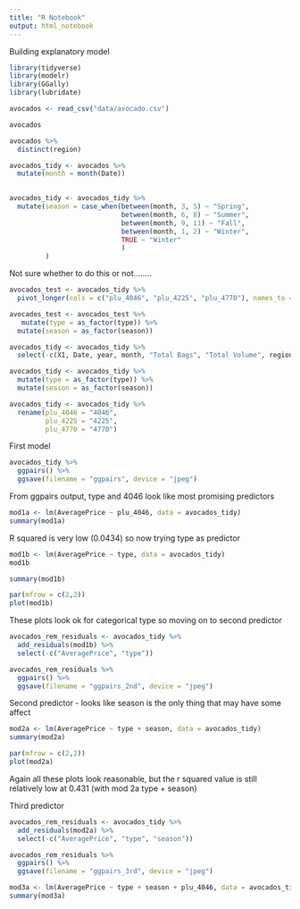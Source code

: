 ```yaml
---
title: "R Notebook"
output: html_notebook
---
```


Building explanatory model

```r
library(tidyverse)
library(modelr)
library(GGally)
library(lubridate)
```

```r
avocados <- read_csv("data/avocado.csv")
```

```r
avocados
```
```r
avocados %>% 
  distinct(region)
```

```r
avocados_tidy <- avocados %>% 
  mutate(month = month(Date))
  
```


```r
avocados_tidy <- avocados_tidy %>% 
  mutate(season = case_when(between(month, 3, 5) ~ "Spring",
                            between(month, 6, 8) ~ "Summer",
                            between(month, 9, 11) ~ "Fall",
                            between(month, 1, 2) ~ "Winter",
                            TRUE ~ "Winter"
                            )
         )
```

Not sure whether to do this or not........
```r
avocados_test <- avocados_tidy %>% 
  pivot_longer(cols = c("plu_4046", "plu_4225", "plu_4770"), names_to = "variety", values_to = "qty_avocados_sold")

avocados_test <- avocados_test %>% 
   mutate(type = as_factor(type)) %>% 
  mutate(season = as_factor(season))
```


```r
avocados_tidy <- avocados_tidy %>% 
  select(-c(X1, Date, year, month, "Total Bags", "Total Volume", region))
```

```r
avocados_tidy <- avocados_tidy %>% 
  mutate(type = as_factor(type)) %>% 
  mutate(season = as_factor(season))
```

```r
avocados_tidy <- avocados_tidy %>% 
  rename(plu_4046 = "4046",
         plu_4225 = "4225",
         plu_4770 = "4770")
```

First model

```r
avocados_tidy %>% 
  ggpairs() %>% 
  ggsave(filename = "ggpairs", device = "jpeg")
```

From ggpairs output, type and 4046 look like most promising predictors
```r
mod1a <- lm(AveragePrice ~ plu_4046, data = avocados_tidy)
summary(mod1a)
```

R squared is very low (0.0434) so now trying type as predictor
```r
mod1b <- lm(AveragePrice ~ type, data = avocados_tidy)
mod1b
```

```r
summary(mod1b)
```

```r
par(mfrow = c(2,2))
plot(mod1b)
```
These plots look ok for categorical type so moving on to second predictor

```r
avocados_rem_residuals <- avocados_tidy %>% 
  add_residuals(mod1b) %>% 
  select(-c("AveragePrice", "type"))
```

```r
avocados_rem_residuals %>% 
  ggpairs() %>% 
  ggsave(filename = "ggpairs_2nd", device = "jpeg")
```

Second predictor - looks like season is the only thing that may have some affect
```r
mod2a <- lm(AveragePrice ~ type + season, data = avocados_tidy)
summary(mod2a)
```

```r
par(mfrow = c(2,2))
plot(mod2a)
```
Again all these plots look reasonable, but the r squared value is still 
relatively low at 0.431 (with mod 2a type + season)

Third predictor
```r
avocados_rem_residuals <- avocados_tidy %>% 
  add_residuals(mod2a) %>% 
  select(-c("AveragePrice", "type", "season"))
```

```r
avocados_rem_residuals %>% 
  ggpairs() %>% 
  ggsave(filename = "ggpairs_3rd", device = "jpeg")
```

```r
mod3a <- lm(AveragePrice ~ type + season + plu_4046, data = avocados_tidy)
summary(mod3a)
```





